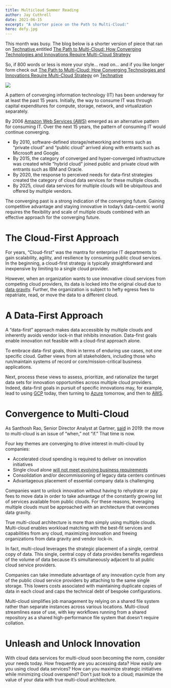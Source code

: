 ```yaml
---
title: Multicloud Summer Reading
author: Jay Cuthrell
date: 2021-06-15
excerpt: "A shorter piece on the Path to Multi-Cloud:"
hero: defy.jpg
---
```

This month was busy. The blog below is a shorter version of piece that ran on [Technative ](https://technative.io/the-path-to-multi-cloud-how-converging-technologies-and-innovations-require-multi-cloud-strategy/)entitled [The Path to Multi-Cloud: How Converging Technologies and Innovations Require Multi-Cloud Strategy](https://technative.io/the-path-to-multi-cloud-how-converging-technologies-and-innovations-require-multi-cloud-strategy/)

So, if 800 words or less is more your style... read on... and if you like longer form check out [The Path to Multi-Cloud: How Converging Technologies and Innovations Require Multi-Cloud Strategy](https://technative.io/the-path-to-multi-cloud-how-converging-technologies-and-innovations-require-multi-cloud-strategy/) on [Technative ](https://technative.io/the-path-to-multi-cloud-how-converging-technologies-and-innovations-require-multi-cloud-strategy/)

![](12899244034.webp)

A pattern of converging information technology (IT) has been underway for at least the past 15 years. Initially, the way to consume IT was through capital expenditures for compute, storage, network, and virtualization separately.



By 2006 [Amazon Web Services (AWS)](https://aws.amazon.com/about-aws/) emerged as an alternative pattern for consuming IT. Over the next 15 years, the pattern of consuming IT would continue converging.



* By 2010, software-defined storage/networking and terms such as “private cloud” and “public cloud” arrived along with entrants such as Microsoft and Google. 
* By 2015, the category of converged and hyper-converged infrastructure was created while “hybrid cloud” joined public and private cloud with entrants such as IBM and Oracle.
* By 2020, the response to perceived needs for data-first strategies created the category of cloud data services for these multiple clouds.
* By 2025, cloud data services for multiple clouds will be ubiquitous and offered by multiple vendors. 



The converging past is a strong indication of the converging future. Gaining competitive advantage and staying innovative in today’s data-centric world requires the flexibility and scale of multiple clouds combined with an effective approach for the converging future.



# The Cloud-First Approach

For years, “Cloud-first” was the mantra for enterprise IT departments to gain scalability, agility, and resilience by consuming public cloud services. In the beginning, a cloud-first strategy is typically straightforward and inexpensive by limiting to a single cloud provider.



However, when an organization wants to use innovative cloud services from competing cloud providers, its data is locked into the original cloud due to [data gravity](https://www.factioninc.com/blog/data-gravity-as-the-center-of-your-multi-cloud-universe/). Further, the organization is subject to hefty egress fees to repatriate, read, or move the data to a different cloud.



# A Data-First Approach

A “data-first” approach makes data accessible by multiple clouds and inherently avoids vendor lock-in that inhibits innovation. Data-first goals enable innovation not feasible with a cloud-first approach alone.



To embrace data-first goals, think in terms of enduring use cases, not one specific cloud. Gather views from all stakeholders, including those who run/maintain systems of record or core/mission-critical business applications.



Next, process these views to assess, prioritize, and rationalize the target data sets for innovation opportunities across multiple cloud providers. Indeed, data-first goals in pursuit of specific innovations may, for example, lead to using [GCP](https://cloud.google.com/bigquery/) today, then turning to [Azure](https://azure.microsoft.com/en-us/services/synapse-analytics/) tomorrow, and then to [AWS](https://aws.amazon.com/redshift/).



# Convergence to Multi-Cloud

As Santhosh Rao, Senior Director Analyst at Gartner, [said](https://www.gartner.com/smarterwithgartner/modernize-it-infrastructure-in-a-hybrid-world/) in 2019: the move to multi-cloud is an issue of “when,” not “if.” That time is now. 



Four key themes are converging to drive interest in multi-cloud by companies: 



* Accelerated cloud spending is required to deliver on innovation initiatives
* Single cloud alone [will not meet evolving business requirements](https://info.flexera.com/CM-REPORT-State-of-the-Cloud)
* Consolidation and/or decommissioning of legacy data centers continues
* Advantageous placement of essential company data is challenging



Companies want to unlock innovation without having to rehydrate or pay fees to move data in order to take advantage of the constantly growing list of services available from public clouds. For these reasons, leveraging multiple clouds must be approached with an architecture that overcomes data gravity.



True multi-cloud architecture is more than simply using multiple clouds. Multi-cloud enables workload matching with the best-fit services and capabilities from any cloud, maximizing innovation and freeing organizations from data gravity and vendor lock-in. 



In fact, multi-cloud leverages the strategic placement of a single, central copy of data. This single, central copy of data provides benefits regardless of the volume of data because it’s simultaneously adjacent to all public cloud service providers.



Companies can take immediate advantage of any innovation cycle from any of the public cloud service providers by attaching to the same single storage. This lowers costs associated with maintaining duplicate copies of data in each cloud and caps the technical debt of bespoke configurations.



Multi-cloud simplifies job management by relying on a shared file system rather than separate instances across various locations. Multi-cloud streamlines ease of use, with key workflows running from a shared repository as a shared high-performance file system that doesn't require collation. 



# Unleash and Unlock Innovation

With cloud data services for multi-cloud soon becoming the norm, consider your needs today. How frequently are you accessing data? How easily are you using cloud data services? How can you maximize strategic initiatives while minimizing cloud overspend? Don’t just look to a cloud; maximize the value of your data with true multi-cloud architecture.